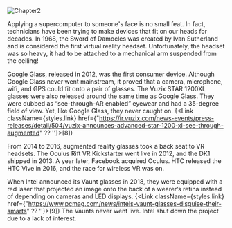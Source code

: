 
![Chapter2](/images/Ch2.png)

Applying a supercomputer to someone's face is no small feat. In fact, technicians have been trying to make devices that fit on our heads for decades. In 1968, the Sword of Damocles was created by Ivan Sutherland and is considered the first virtual reality headset. Unfortunately, the headset was so heavy, it had to be attached to a mechanical arm suspended from the ceiling!

Google Glass, released in 2012, was the first consumer device. Although Google Glass never went mainstream, it proved that a camera, microphone, wifi, and GPS could fit onto a pair of glasses. The Vuzix STAR 1200XL glasses were also released around the same time as Google Glass. They were dubbed as “see-through-AR enabled” eyewear and had a 35-degree field of view. Yet, like Google Glass, they never caught on. {<Link className={styles.link} href={"https://ir.vuzix.com/news-events/press-releases/detail/504/vuzix-announces-advanced-star-1200-xl-see-through-augmented" ?? ''}>[8]</Link>} 

From 2014 to 2016, augmented reality glasses took a back seat to VR headsets. The Oculus Rift VR Kickstarter went live in 2012, and the DK1 shipped in 2013. A year later, Facebook acquired Oculus. HTC released the HTC Vive in 2016, and the race for wireless VR was on. 

When Intel announced its Vaunt glasses in 2018, they were equipped with a red laser that projected an image onto the back of a wearer’s retina instead of depending on cameras and LED displays. {<Link className={styles.link} href={"https://www.pcmag.com/news/intels-vaunt-glasses-disguise-their-smarts" ?? ''}>[9]</Link>} The Vaunts never went live. Intel shut down the project due to a lack of interest.
